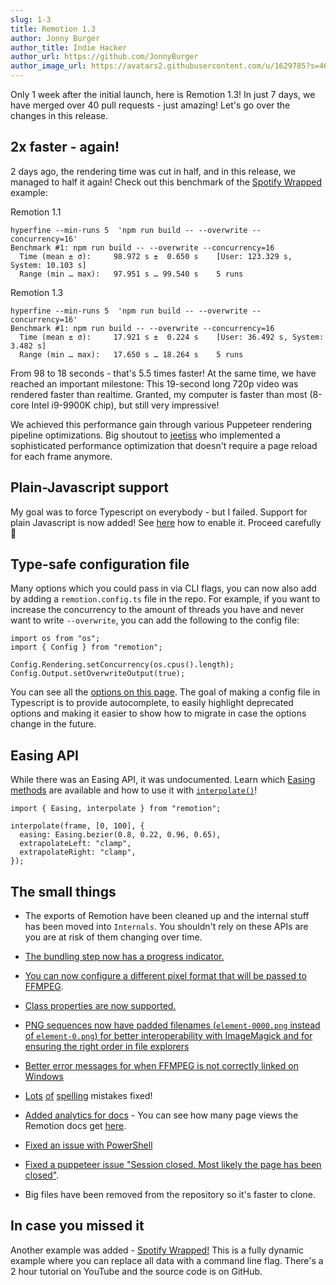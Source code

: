 ```yaml
---
slug: 1-3
title: Remotion 1.3
author: Jonny Burger
author_title: Indie Hacker
author_url: https://github.com/JonnyBurger
author_image_url: https://avatars2.githubusercontent.com/u/1629785?s=460&u=12eb94da6070d00fc924761ce06e3a428d01b7e9&v=4
---
```


Only 1 week after the initial launch, here is Remotion 1.3! In just 7 days, we have merged over 40 pull requests - just amazing! Let's go over the changes in this release.

## 2x faster - again!

2 days ago, the rendering time was cut in half, and in this release, we managed to half it again! Check out this benchmark of the [Spotify Wrapped](https://github.com/JonnyBurger/remotion-wrapped) example:

Remotion 1.1

```
hyperfine --min-runs 5  'npm run build -- --overwrite --concurrency=16'
Benchmark #1: npm run build -- --overwrite --concurrency=16
  Time (mean ± σ):     98.972 s ±  0.650 s    [User: 123.329 s, System: 10.103 s]
  Range (min … max):   97.951 s … 99.540 s    5 runs
```

Remotion 1.3

```
hyperfine --min-runs 5  'npm run build -- --overwrite --concurrency=16'
Benchmark #1: npm run build -- --overwrite --concurrency=16
  Time (mean ± σ):     17.921 s ±  0.224 s    [User: 36.492 s, System: 3.482 s]
  Range (min … max):   17.650 s … 18.264 s    5 runs
```

From 98 to 18 seconds - that's 5.5 times faster! At the same time, we have reached an important milestone: This 19-second long 720p video was rendered faster than realtime. Granted, my computer is faster than most (8-core Intel i9-9900K chip), but still very impressive!

We achieved this performance gain through various Puppeteer rendering pipeline optimizations. Big shoutout to [jeetiss](https://github.com/jeetiss) who implemented a sophisticated performance optimization that doesn't require a page reload for each frame anymore.

## Plain-Javascript support

My goal was to force Typescript on everybody - but I failed. Support for plain Javascript is now added! See [here](/docs/javascript) how to enable it. Proceed carefully 🙈

## Type-safe configuration file

Many options which you could pass in via CLI flags, you can now also add by adding a `remotion.config.ts` file in the repo. For example, if you want to increase the concurrency to the amount of threads you have and never want to write `--overwrite`, you can add the following to the config file:

```tsx
import os from "os";
import { Config } from "remotion";

Config.Rendering.setConcurrency(os.cpus().length);
Config.Output.setOverwriteOutput(true);
```

You can see all the [options on this page](https://www.remotion.dev/docs/config). The goal of making a config file in Typescript is to provide autocomplete, to easily highlight deprecated options and making it easier to show how to migrate in case the options change in the future.

## Easing API

While there was an Easing API, it was undocumented. Learn which [Easing methods](/docs/easing) are available and how to use it with [`interpolate()`](/docs/interpolate)!

```tsx
import { Easing, interpolate } from "remotion";

interpolate(frame, [0, 100], {
  easing: Easing.bezier(0.8, 0.22, 0.96, 0.65),
  extrapolateLeft: "clamp",
  extrapolateRight: "clamp",
});
```

## The small things

- The exports of Remotion have been cleaned up and the internal stuff has been moved into `Internals`. You shouldn't rely on these APIs are you are at risk of them changing over time.

- [The bundling step now has a progress indicator.](https://github.com/remotion-dev/remotion/pull/83)

- [You can now configure a different pixel format that will be passed to FFMPEG](/docs/config#setpixelformat).

- [Class properties are now supported.](https://github.com/remotion-dev/remotion/pull/95)

- [PNG sequences now have padded filenames (`element-0000.png` instead of `element-0.png`) for better interoperability with ImageMagick and for ensuring the right order in file explorers](https://github.com/remotion-dev/remotion/pull/91)

- [Better error messages for when FFMPEG is not correctly linked on Windows](https://github.com/remotion-dev/remotion/pull/98)

- [Lots](https://github.com/remotion-dev/remotion/pull/92) [of](https://github.com/remotion-dev/remotion/pull/93) [spelling](https://github.com/remotion-dev/remotion/pull/85) mistakes fixed!

- [Added analytics for docs](https://github.com/remotion-dev/remotion/pull/78) - You can see how many page views the Remotion docs get [here](https://app.splitbee.io/public/remotion.dev).

- [Fixed an issue with PowerShell](https://github.com/remotion-dev/remotion/pull/97)

- [Fixed a puppeteer issue "Session closed. Most likely the page has been closed"](https://github.com/remotion-dev/remotion/issues/69).

- Big files have been removed from the repository so it's faster to clone.

## In case you missed it

Another example was added - [Spotify Wrapped!](https://twitter.com/JNYBGR/status/1360269270526136320) This is a fully dynamic example where you can replace all data with a command line flag. There's a 2 hour tutorial on YouTube and the source code is on GitHub.
